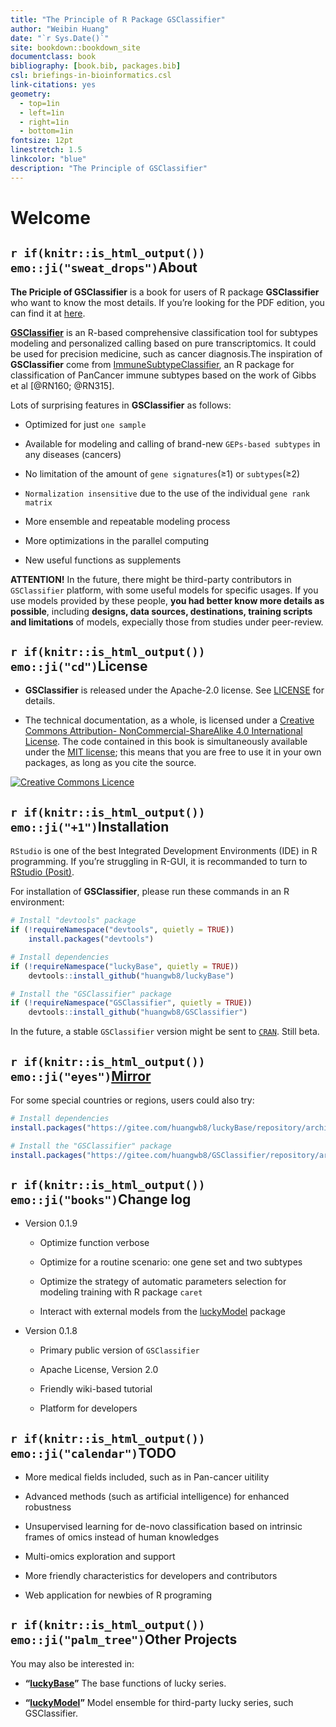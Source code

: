 ```yaml
--- 
title: "The Principle of R Package GSClassifier"
author: "Weibin Huang"
date: "`r Sys.Date()`"
site: bookdown::bookdown_site
documentclass: book
bibliography: [book.bib, packages.bib]
csl: briefings-in-bioinformatics.csl
link-citations: yes
geometry:
  - top=1in
  - left=1in
  - right=1in
  - bottom=1in
fontsize: 12pt
linestretch: 1.5
linkcolor: "blue"
description: "The Principle of GSClassifier"
---
```


# Welcome {-}

<!--

[GSClassifier](https://github.com/huangwb8/GSClassifier) is an R package for modeling and identification of Gene Expression Profiles (GEPs) subtypes. The detail of **GSClassifier** package usage had been demonstrated in [Github WiKi](https://github.com/huangwb8/GSClassifier/wiki). Here, we propose to introduce the principle of GSClassifier, including flowchart, **top scoring pairs (TSP)** algorithm, and batch effect control. 

emoji: https://github.com/rstudio/blogdown/issues/171

-->


## `r if(knitr::is_html_output()) emo::ji("sweat_drops")`About {-}

**The Priciple of GSClassifier** is a book for users of R package **GSClassifier** who want to know the most details. If you're looking for the PDF edition, you can find it at [here](https://github.com/huangwb8/GSClassifier.principle/blob/master/docs/GSClassifier.principle.pdf).

[**GSClassifier**](https://github.com/huangwb8/GSClassifier) is an R-based comprehensive classification tool for subtypes modeling and personalized calling based on pure transcriptomics. It could be used for precision medicine, such as cancer diagnosis.The inspiration of **GSClassifier** come from [ImmuneSubtypeClassifier](https://github.com/CRI-iAtlas/ImmuneSubtypeClassifier), an R package for classification of PanCancer immune subtypes based on the work of Gibbs et al [@RN160; @RN315].

Lots of surprising features in **GSClassifier** as follows: 

+ Optimized for just `one sample`

+ Available for modeling and calling of brand-new `GEPs-based subtypes` in any diseases (cancers)

+ No limitation of the amount of `gene signatures`(≥1) or `subtypes`(≥2)

+ `Normalization insensitive` due to the use of  the individual `gene rank matrix`

+ More ensemble and repeatable modeling process

+ More optimizations in the parallel computing

+ New useful functions as supplements

**ATTENTION!** In the future, there might be third-party contributors in `GSClassifier` platform, with some useful models for specific usages. If you use models provided by these people, **you had better know more details as possible**, including **designs, data sources, destinations, training scripts and limitations** of models, expecially those from studies under peer-review.

## `r if(knitr::is_html_output()) emo::ji("cd")`License {-}

+ **GSClassifier** is released under the Apache-2.0 license. See [LICENSE](https://github.com/huangwb8/GSClassifier/blob/master/license.txt) for details.

+ The technical documentation, as a whole, is licensed under a [Creative Commons Attribution-
NonCommercial-ShareAlike 4.0 International License](http://creativecommons.org/licenses/by-nc-sa/4.0/). The code contained in this book is simultaneously available under the [MIT license](https://opensource.org/licenses/MIT); this means that you are free to use it in your own packages, as long as you cite the source.

<a rel="license" href="http://creativecommons.org/licenses/by-nc-sa/4.0/"><img alt="Creative Commons Licence" style="border-width:0" src="https://i.creativecommons.org/l/by-nc-sa/4.0/88x31.png" /></a>

## `r if(knitr::is_html_output()) emo::ji("+1")`Installation {-}

`RStudio` is one of the best Integrated Development Environments (IDE) in R programming. If you're struggling in R-GUI, it is recommanded to turn to [RStudio (Posit)](https://www.rstudio.com/).

For installation of **GSClassifier**, please run these commands in an R environment: 

```R
# Install "devtools" package
if (!requireNamespace("devtools", quietly = TRUE))
    install.packages("devtools")

# Install dependencies
if (!requireNamespace("luckyBase", quietly = TRUE))
    devtools::install_github("huangwb8/luckyBase")

# Install the "GSClassifier" package
if (!requireNamespace("GSClassifier", quietly = TRUE))
    devtools::install_github("huangwb8/GSClassifier")
```

In the future, a stable `GSClassifier` version might be sent to [`CRAN`](https://cran.r-project.org/). Still beta.


## `r if(knitr::is_html_output()) emo::ji("eyes")`[Mirror](https://gitee.com/huangwb8/GSClassifier) {-}

For some special countries or regions, users could also try:

```R
# Install dependencies
install.packages("https://gitee.com/huangwb8/luckyBase/repository/archive/Primary?format=tar.gz", repos=NULL, method="libcurl")

# Install the "GSClassifier" package
install.packages("https://gitee.com/huangwb8/GSClassifier/repository/archive/Primary?format=tar.gz", repos=NULL, method="libcurl")
```

## `r if(knitr::is_html_output()) emo::ji("books")`Change log {-}

+ Version 0.1.9

  + Optimize function verbose
  
  + Optimize for a routine scenario: one gene set and two subtypes
  
  + Optimize the strategy of automatic parameters selection for modeling training with R package `caret`
  
  + Interact with external models from the [luckyModel](https://github.com/huangwb8/luckyModel) package

+ Version 0.1.8

  + Primary public version of `GSClassifier`
  
  + Apache License, Version 2.0
  
  + Friendly wiki-based tutorial
  
  + Platform for developers

## `r if(knitr::is_html_output()) emo::ji("calendar")`TODO {-}

+ More medical fields included, such as in Pan-cancer uitility

+ Advanced methods (such as artificial intelligence) for enhanced robustness

+ Unsupervised learning for de-novo classification based on intrinsic frames of omics instead of human knowledges

+ Multi-omics exploration and support

+ More friendly characteristics for developers and contributors

+ Web application for newbies of R programing

## `r if(knitr::is_html_output()) emo::ji("palm_tree")`Other Projects {-}

You may also be interested in:

* __"[luckyBase](https://github.com/huangwb8/luckyBase)"__ The base functions of lucky series.

* __"[luckyModel](https://github.com/huangwb8/luckyModel)"__ Model ensemble for third-party lucky series, such GSClassifier.
